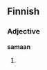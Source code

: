==Finnish==

===Adjective===
'''samaan'''

# {{fi-form of|type=adjective|case=illative|pl=singular|sama}}